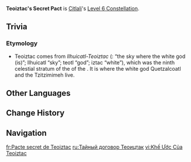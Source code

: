 {{Constellation Infobox
|image         = Constellation Teoiztac's Secret Pact.png
|character     = Citlali
|level         = 6
|description   = After being summoned with the Elemental Skill [[Dawnfrost Darkstar]], Itzpapa will always be in the Opal Fire state, and when Nightsoul points are exhausted, this state will not end.<br>Additionally, when Dawnfrost Darkstar is used, Itzpapa will consume all Nightsoul points, and while it is on the field, it will continuously consume Nightsoul points. Each Nightsoul point consumed in this way will grant Citlali 1 "Cifra of the Secret Law" point.<br>A maximum of 40 such points can be gained, and each point Citlali possesses will grant all nearby party members a 1.5% {{Color|Pyro}} and {{Color|Hydro}} DMG Bonus, and increase the DMG Citlali deals by 2.5%.<br>When Itzpapa leaves the field, or upon using Citlali's Elemental Skill again, all "Cifra of the Secret Law" points she has will be removed.
|scale_att1    = 
|scale_att2    = 
|utility1      = Pyro DMG Bonus
|utility2      = Hydro DMG Bonus
|utility3      = DMG Bonus
}}
'''Teoiztac's Secret Pact''' is [[Citlali]]'s [[Level 6 Constellation]].
<!--
==Gameplay Notes==
--><!--
==Preview==
{Preview
|file = Teoiztac's Secret Pact Preview
}
-->

==Trivia==
===Etymology===
* Teoiztac comes from ''Ilhuicatl-Teoiztac'' ({{w|Nahuatl}}: “the sky where the white god (is)”; Ilhuicatl “sky”; teotl “god”; iztac “white”), which was the ninth celestial stratum of the {{w|Thirteen Heavens}} of the {{w|Aztec Mythology}}. It is where the white god Quetzalcoatl and the Tzitzimimeh live. 

==Other Languages==
{{Other Languages
|en       = Teoiztac's Secret Pact
|zhs      = 原动天的密契
|zhs_rm   = Yuándòngtiān de Mìqì
|zht      = 原動天的密契
|zht_rm   = Yuándòngtiān de Mìqì
|zh_tl    = 
|ja       = 原動天の シークレットパクト
|ja_rm    = Gendouten no Shiikuretto Pakuto{{Assumed}}
|ja_tl    = 
|ko       = 아홉 번째 하늘의 계약
|ko_rm    = 
|ko_tl    = 
|es       = Pacto secreto de Teoiztac
|es_tl    = Teoiztac's Secret Pact
|fr       = Pacte secret de la sagesse
|fr_tl    = Secret Pact of Wisdom
|ru       = Тайный договор Теоицтак
|ru_tl    = 
|th       = Teoiztac's Secret Pact
|vi       = Khế Ước Của Teoiztac
|vi_tl    = 
|de       = Teoiztacs Geheimpakt
|de_tl    = Teoiztac's Secret Pact
|id       = Teoiztac's Secret Pact
|pt       = Pacto Secreto da Sabedoria
|pt_tl    = 
|tr       = Teoiztac'ın Gizli Anlaşması
|tr_tl    = 
|it       = Patto segreto di Teoiztac
|it_tl    = 
}}

==Change History==
{{Change History|5.3}}

==Navigation==
{{Talent Navbox|Citlali}}

[[fr:Pacte secret de Teoiztac]]
[[ru:Тайный договор Теоицтак]]
[[vi:Khế Ước Của Teoiztac]]